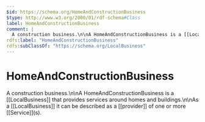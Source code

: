 ```yaml
---
$id: https://schema.org/HomeAndConstructionBusiness
$type: http://www.w3.org/2000/01/rdf-schema#Class
label: HomeAndConstructionBusiness
comment: |
  A construction business.\n\nA HomeAndConstructionBusiness is a [[LocalBusiness]] that provides services around homes and buildings.\n\nAs a [[LocalBusiness]] it can be described as a [[provider]] of one or more [[Service]]\(s).
rdfs:label: "HomeAndConstructionBusiness"
rdfs:subClassOf: "https://schema.org/LocalBusiness"
---
```


# HomeAndConstructionBusiness

A construction business.\n\nA HomeAndConstructionBusiness is a [[LocalBusiness]] that provides services around homes and buildings.\n\nAs a [[LocalBusiness]] it can be described as a [[provider]] of one or more [[Service]]\(s).

